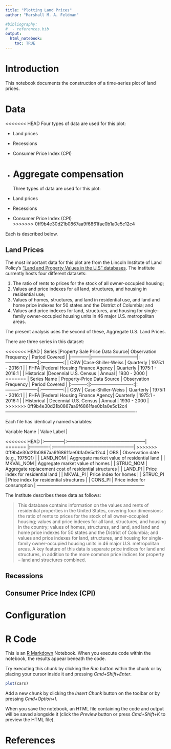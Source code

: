 ```yaml
---
title: "Plotting Land Prices"
author: "Marshall M. A. Feldman"

#bibliography:
#  - references.bib
output:
  html_notebook:
    toc: TRUE
---
```


# Introduction  
This notebook documents the construction of a time-series plot of land prices.

# Data  

<<<<<<< HEAD
Four types of data are used for this plot:  

* Land prices
* Recessions
* Consumer Price Index (CPI)
* Aggregate compensation
=======
Three types of data are used for this plot:  

* Land prices
* Recessions
* Consumer Price Index (CPI)  
>>>>>>> 0ff9b4e30d21b0867aa9f6861fae0b1a0e5c12c4

Each is described below.  

## Land Prices  

The most important data for this plot are from the Lincoln Institute of Land Policy's
["Land and Property Values in the U.S" databases](http://datatoolkits.lincolninst.edu/subcenters/land-values/). The Institute currently hosts four different datasets:  

  1. The ratio of rents to prices for the stock of all owner-occupied housing;  
  2.  Values and price indexes for all land, structures, and housing in residential use;  
  3. Values of homes, structures, and land in residential use, and land and home price indexes for 50 states and the District of Columbia; and  
  4. Values and price indexes for land, structures, and housing for single-family owner-occupied housing units in 46 major U.S. metropolitan areas.  

The present analysis uses the second of these, Aggregate U.S. Land Prices.  

There are three series in this dataset:  

<<<<<<< HEAD
|    Series   |Property Sale Price Data Source| Observation Frequency | Period Covered  |
|:------------|:------------------------------|:---------------------:|:---------------:|
|   CSW       |Case-Shiller-Weiss             |       Quarterly       | 1975:1 - 2016:1 |
|   FHFA      |Federal Housing Finance Agency |       Quarterly       | 1975:1 - 2016:1 |
| Historical  |Decennial U.S. Census          |         Annual        |   1930 - 2000   |
=======
| Series Name |  Property-Price Data Source  | Observation Frequency | Period Covered  |
|:-----------:|:----------------------------:|:---------------------:|:---------------:|
|   CSW       |      Case-Shiller-Weiss      |       Quarterly       | 1975:1 - 2016:1 |
|   FHFA      |Federal Housing Finance Agency|       Quarterly       | 1975:1 - 2016:1 |
| Historical  |    Decennial U.S. Census     |         Annual        |   1930 - 2000   |
>>>>>>> 0ff9b4e30d21b0867aa9f6861fae0b1a0e5c12c4
----------------------------------------------------------------------------------------

Each file has identically named variables:  

| Variable Name |                           Value Label                |
<<<<<<< HEAD
|:--------------|:-----------------------------------------------------|
=======
|:-------------|:------------------------------------------------------|
>>>>>>> 0ff9b4e30d21b0867aa9f6861fae0b1a0e5c12c4
|     OBS       | Observation date (e.g., 1975Q1)                      |
| LAND_NOM      | Aggregate market value of residential land           |
| MKVAL_NOM     | Aggregate market value of homes                      |
| STRUC_NOM	    | Aggregate replacement cost of residential structures | 
| LAND_PI	      | Price index for residential land                     |
| MKVAL_PI	    | Price index for homes                                |
| STRUC_PI	    | Price index for residential structures               |
| CONS_PI	      | Price index for consumption                          |
------------------------------------------------------------------------


The Institute describes these data as follows:  

>This database contains information on the values and rents of residential properties in the United States, covering four dimensions: the ratio of rents to prices for the stock of all owner-occupied housing; values and price indexes for all land, structures, and housing in the country; values of homes, structures, and land, and land and home price indexes for 50 states and the District of Columbia; and values and price indexes for land, structures, and housing for single-family owner-occupied housing units in 46 major U.S. metropolitan areas. A key feature of this data is separate price indices for land and structures, in addition to the more common price indices for property -- land and structures combined.

## Recessions

## Consumer Price Index (CPI)

# Configuration

# R Code


This is an [R Markdown](http://rmarkdown.rstudio.com) Notebook. When you execute code within the notebook, the results appear beneath the code. 

Try executing this chunk by clicking the *Run* button within the chunk or by placing your cursor inside it and pressing *Cmd+Shift+Enter*. 

```r
plot(cars)
```

Add a new chunk by clicking the *Insert Chunk* button on the toolbar or by pressing *Cmd+Option+I*.

When you save the notebook, an HTML file containing the code and output will be saved alongside it (click the *Preview* button or press *Cmd+Shift+K* to preview the HTML file).

# References